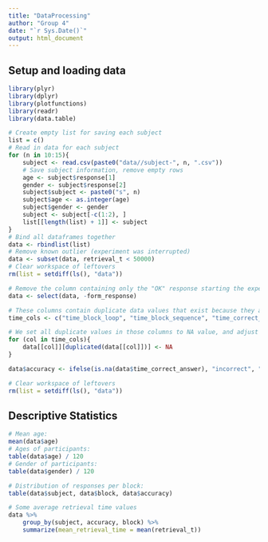 ```yaml
---
title: "DataProcessing"
author: "Group 4"
date: "`r Sys.Date()`"
output: html_document
---
```


## Setup and loading data

```r
library(plyr)
library(dplyr)
library(plotfunctions)
library(readr)
library(data.table)
```

```r
# Create empty list for saving each subject
list = c()
# Read in data for each subject
for (n in 10:15){
    subject <- read.csv(paste0("data//subject-", n, ".csv"))
    # Save subject information, remove empty rows
    age <- subject$response[1]
    gender <- subject$response[2]
    subject$subject <- paste0("s", n)
    subject$age <- as.integer(age)
    subject$gender <- gender
    subject <- subject[-c(1:2), ]
    list[[length(list) + 1]] <- subject
}
# Bind all dataframes together
data <- rbindlist(list)
# Remove known outlier (experiment was interrupted)
data <- subset(data, retrieval_t < 50000) 
# Clear workspace of leftovers
rm(list = setdiff(ls(), "data"))
```


```r
# Remove the column containing only the "OK" response starting the experiment
data <- select(data, -form_response)

# These columns contain duplicate data values that exist because they are not used
time_cols <- c("time_block_loop", "time_block_sequence", "time_correct_answer", "time_cue", "time_fixation_cross", "time_fixation_dot", "time_incorrect_answer", "time_keyboard", "time_press_spacebar", "time_study_screen", "time_test_screen")

# We set all duplicate values in those columns to NA value, and adjust the values according to timestamps
for (col in time_cols){
    data[[col]][duplicated(data[[col]])] <- NA
}

data$accuracy <- ifelse(is.na(data$time_correct_answer), "incorrect", "correct")

# Clear workspace of leftovers
rm(list = setdiff(ls(), "data"))
```

## Descriptive Statistics

```r
# Mean age:
mean(data$age)
# Ages of participants:
table(data$age) / 120
# Gender of participants:
table(data$gender) / 120

# Distribution of responses per block:
table(data$subject, data$block, data$accuracy)

# Some average retrieval time values
data %>%
    group_by(subject, accuracy, block) %>%
    summarize(mean_retrieval_time = mean(retrieval_t))
```

